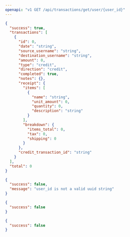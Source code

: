 ```yaml
---
openapi: "v1 GET /api/transactions/get/user/{user_id}"
---
```


<ResponseExample>

```json 200
{
  "success": true,
  "transactions": [
    {
      "id": 0,
      "date": "string",
      "source_username": "string",
      "destination_username": "string",
      "amount": 0,
      "type": "credit",
      "direction": "credit",
      "completed": true,
      "notes": {},
      "receipt": {
        "items": [
          {
            "name": "string",
            "unit_amount": 0,
            "quantity": 0,
            "description": "string"
          }
        ],
        "breakdown": {
          "items_total": 0,
          "tax": 0,
          "shipping": 0
        }
      },
      "credit_transaction_id": "string"
    }
  ],
  "total": 0
}
```

```json 400
{
  "success": false,
  "message": "user_id is not a valid uuid string"
}
```

```json 403
{
  "success": false
}
```

```json 404
{
  "success": false
}
```

</ResponseExample>
